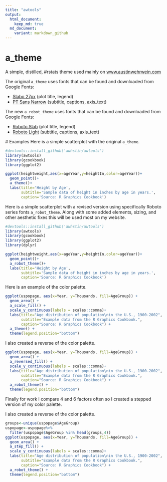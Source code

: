 ```yaml
---
title: "awtools"
output:
  html_document:
    keep_md: true
  md_document:
    variant: markdown_github
---
```

# a_theme
A simple, distilled, #rstats theme used mainly on [www.austinwehrwein.com](https://austinwehrwein.com/)

The original <code>a_theme</code> uses fonts that can be found and downloaded from Google Fonts:

 - [Slabo 27px](https://fonts.google.com/specimen/Slabo+27px) (plot title, legend)
 - [PT Sans Narrow](https://fonts.google.com/specimen/PT+Sans+Narrow) (subtitle, captions, axis_text)
 
The new <code>a_robot_theme</code> uses fonts that can be found and downloaded from Google Fonts:

 - [Roboto Slab](https://fonts.google.com/specimen/Roboto+Slab) (plot title, legend)
 - [Roboto Light](https://fonts.google.com/specimen/Roboto) (subtitle, captions, axis_text)
 
 # Examples
Here is a simple scatterplot with the original <code>a_theme</code>.
```r
#devtools::install_github('awhstin/awtools')
library(awtools)
library(gcookbook)
library(ggplot2)

ggplot(heightweight,aes(x=ageYear,y=heightIn,color=ageYear))+
  geom_point()+
  a_theme()+
  labs(title='Height by Age',
       subtitle='Sample data of height in inches by age in years.',
       caption='Source: R Graphics Cookbook')
```

Here is a simple scatterplot with a revised version using specifically Roboto series fonts <code>a_robot_theme</code>. Along with some added elements, sizing, and other aesthetic fixes this will be used most on my website. 
```r
#devtools::install_github('awhstin/awtools')
library(awtools)
library(gcookbook)
library(ggplot2)
library(dplyr)

ggplot(heightweight,aes(x=ageYear,y=heightIn,color=ageYear))+
  geom_point()+
  a_robot_theme()+
  labs(title='Height by Age',
       subtitle='Sample data of height in inches by age in years.',
       caption='Source: R Graphics Cookbook')
```
 
Here is an example of the color palette.
```r
ggplot(uspopage, aes(x=Year, y=Thousands, fill=AgeGroup)) + 
  geom_area() +
  a_scale_fill() +
  scale_y_continuous(labels = scales::comma)+
  labs(title="Age distribution of population\nin the U.S., 1900-2002",
       subtitle="Example data from the R Graphics Cookbook.",
       caption="Source: R Graphics Cookbook") +
  a_theme() +
  theme(legend.position="bottom")
```

I also created a reverse of the color palette.
```r
ggplot(uspopage, aes(x=Year, y=Thousands, fill=AgeGroup)) + 
  geom_area() +
  a_reversed_fill() +
  scale_y_continuous(labels = scales::comma)+
  labs(title="Age distribution of population\nin the U.S., 1900-2002",
       subtitle="Example data from the R Graphics Cookbook.",
       caption="Source: R Graphics Cookbook") +
  a_robot_theme() +
  theme(legend.position="bottom")
```

Finally for work I compare 4 and 6 factors often so I created a stepped version of my color palette. 

I also created a reverse of the color palette.
```r
groups<-unique(uspopage$AgeGroup)
uspopage<-uspopage%>%
  filter(uspopage$AgeGroup %in% head(groups,4))
ggplot(uspopage, aes(x=Year, y=Thousands, fill=AgeGroup)) + 
  geom_area() +
  a_step_fill() +
  scale_y_continuous(labels = scales::comma)+
  labs(title="Age distribution of population\nin the U.S., 1900-2002",
       subtitle="Example data from the R Graphics Cookbook.",
       caption="Source: R Graphics Cookbook") +
  a_robot_theme() +
  theme(legend.position="bottom")
```


